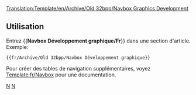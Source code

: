 <noinclude>[[Translation:Template/en/Archive/Old 32bpp/Navbox Graphics Development]]</noinclude><noinclude></noinclude>{{fr/Navbox|navbar = off
|state = off

|name  = Développement graphique
|title = [[fr/Development/NewGRF/Main Page|Développement graphique]]  ([http://www.tt-forums.net/viewforum.php?f=66 Forum])

|group1 = OpenGFX 8bpp
|list1  = {{en/Nowrap begin}} [[fr/Archive/Community/FAQ de remplacement des graphismes|FAQ]]  <!--
                 -->{{en/·w}} [[fr/Archive/Community/Fonctionnalités avancées de remplacement des graphismes|Fonctionnalités]]  <!--
                 -->{{en/·w}} [https://dev.openttdcoop.org/projects/opengfx Développement et téléchargement] {{en/Nowrap end}}

|group2 = NewGRF 8bpp
|list2  = {{en/Nowrap begin}} [[fr/Archive/Community/FAQ NewGRF|FAQ]]  <!--
                 -->{{en/·w}} [[fr/Manual/NewGRF|Documentation de NewGRF]]  <!-- 
                 -->{{en/·w}} [[fr/Community/NewGRF/Main Page|NewGRF List]]  <!--
                 -->{{en/·w}} [http://grfcrawler.tt-forums.net/ Navigateur NewGRF] {{en/Nowrap end}}

|group3 = 32bpp
|list3  =
  {{en/Navbox subgroup|group1 = [[fr/Archive/Old 32bpp/Développement de graphismes 32bits|Développement de graphismes 32bits]]
    |list1  = {{en/Nowrap begin}} [[fr/Archive/Old 32bpp/Documentation de développement de graphismes 32bpp|Documentation]] <!-- 
                     -->{{en/·w}} [[fr/Archive/Old 32bpp/Dépôt de fichiers de développement de graphismes 32bpp|Dépôt de fichiers]] <!-- 
                     -->{{en/·w}} [[fr/Archive/Old 32bpp/Traqueur de développement de graphismes 32bpp (zoom extra)|Traqueur]] <!-- 
                     -->{{en/·w}} [[fr/Archive/Old 32bpp/Propositions (nouveaux graphismes)|Page de propositions]] <!-- 
                     -->{{en/·w}} [http://www.tt-forums.net/viewforum.php?f=36 Forum] <!-- 
                     -->{{en/·w}} [[:Category:fr/Archive/Old 32bpp/Ressources du développeur de graphismes|Ressources de développement]] {{en/Nowrap end}}

    |group2 = Ressources utilisateur
    |list2  = {{en/Nowrap begin}} [[fr/Niveaux de zoom extra 32bpp|Projet Zoom extra]] <!--
                     -->{{en/·w}} [[fr/Archive/Old 32bpp/Fichiers de niveaux de zoom extra 32bpp|Fichiers de Zoom extra]] <!-- 
                     -->{{en/·w}} [http://www.tt-forums.net/viewtopic.php?f=36&t=46682 Paquet de graphismes] <!--                 
                     -->{{en/·w}} [[fr/Archive/Old 32bpp/Ensemble nocturne automatisé 32bits|Ensemble nocturne automatisé 32bits]] {{en/Nowrap end}}
  }}
}}
<noinclude>
==Utilisation==
Entrez <nowiki>{{</nowiki>'''Navbox Développement graphique/Fr'''<nowiki>}}</nowiki> dans une section d'article. Exemple:
<pre>{{fr/Archive/Old 32bpp/Navbox Développement graphique}}</pre>

Pour créer des tables de navigation supplémentaires, voyez [[Template:fr/Navbox]] pour une documentation.
[[Category:fr/Modèles|N]][[Category:fr/Navigation|N]]
</noinclude>